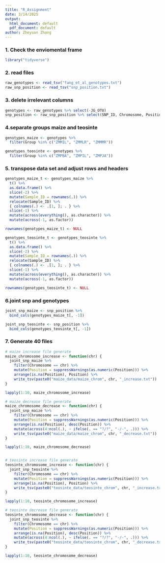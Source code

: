 ```yaml
---
title: "R_Assignment"
date: 3/14/2025
output:
  html_document: default
  pdf_document: default
author: Zheyuan Zhang
---
```

### 1. Check the enviomental frame
```r
library("tidyverse")
```
### 2. read files
```r
raw_genotypes <- read_tsv("fang_et_al_genotypes.txt")
raw_snp_position <- read_tsv("snp_position.txt")

```
### 3. delete irrelevant columns
```r
genotypes <- raw_genotypes %>% select(-JG_OTU)
snp_position <- raw_snp_position %>% select(SNP_ID, Chromosome, Position)
```
### 4.separate groups maize and teosinte
```r
genotypes_maize <- genotypes %>% 
  filter(Group %in% c("ZMMIL", "ZMMLR", "ZMMMR")) 

genotypes_teosinte <- genotypes %>% 
  filter(Group %in% c("ZMPBA", "ZMPIL", "ZMPJA"))
```
### 5. transpose data set and adjust rows and headers
```r
genotypes_maize_t <- genotypes_maize %>%
  t() %>%
  as.data.frame() %>%
  slice(-2) %>%
  mutate(Sample_ID = rownames(.)) %>%
  relocate(Sample_ID) %>%
  { colnames(.) <- .[1, ]; . } %>%
  slice(-1) %>%
  mutate(across(everything(), as.character)) %>%
  mutate(across(-1, as.factor))

rownames(genotypes_maize_t) <- NULL

genotypes_teosinte_t <- genotypes_teosinte %>%
  t() %>%
  as.data.frame() %>%
  slice(-2) %>%
  mutate(Sample_ID = rownames(.)) %>%
  relocate(Sample_ID) %>%
  { colnames(.) <- .[1, ]; . } %>%
  slice(-1) %>%
  mutate(across(everything(), as.character)) %>%
  mutate(across(-1, as.factor))

rownames(genotypes_teosinte_t) <- NULL

```
### 6.joint snp and genotypes
```r
joint_snp_maize <- snp_position %>%
  bind_cols(genotypes_maize_t[, -1])

joint_snp_teosinte <- snp_position %>% 
  bind_cols(genotypes_teosinte_t[, -1])
```
### 7. Generate 40 files
```r
# maize increase file generate
maize_chromosome_increase <- function(chr) {
  joint_snp_maize %>%
    filter(Chromosome == chr) %>%
    mutate(Position = suppressWarnings(as.numeric(Position))) %>%  
    arrange(is.na(Position), Position) %>%  
    write_tsv(paste0("maize_data/maize_chrom", chr, "_increase.txt"))
}

lapply(1:10, maize_chromosome_increase)

# maize decrease file generate
maize_chromosome_decrease <- function(chr) {
  joint_snp_maize %>%
    filter(Chromosome == chr) %>%
    mutate(Position = suppressWarnings(as.numeric(Position))) %>%  
    arrange(is.na(Position), desc(Position)) %>%  
    mutate(across(4:ncol(.), ~ ifelse(. == "?/?", "-/-", .))) %>%  
    write_tsv(paste0("maize_data/maize_chrom", chr, "_decrease.txt"))
}

lapply(1:10, maize_chromosome_decrease)


# teosinte increase file generate
teosinte_chromosome_increase <- function(chr) {
  joint_snp_teosinte %>%
    filter(Chromosome == chr) %>%
    mutate(Position = suppressWarnings(as.numeric(Position))) %>%  
    arrange(is.na(Position), Position) %>%  
    write_tsv(paste0("teosinte_data/teosinte_chrom", chr, "_increase.txt"))
}

lapply(1:10, teosinte_chromosome_increase)

# teosinte decrease file generate
teosinte_chromosome_decrease <- function(chr) {
  joint_snp_teosinte %>%
    filter(Chromosome == chr) %>%
    mutate(Position = suppressWarnings(as.numeric(Position))) %>%  
    arrange(is.na(Position), desc(Position)) %>%  
    mutate(across(4:ncol(.), ~ ifelse(. == "?/?", "-/-", .))) %>%  
    write_tsv(paste0("teosinte_data/teosinte_chrom", chr, "_decrease.txt"))
}

lapply(1:10, teosinte_chromosome_decrease)

```



